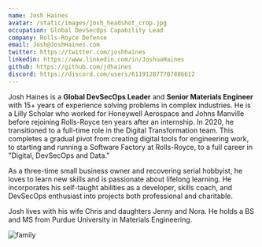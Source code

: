 ```yaml
---
name: Josh Haines
avatar: /static/images/josh_headshot_crop.jpg
occupation: Global DevSecOps Capability Lead
company: Rolls-Royce Defense
email: Josh@JoshHaines.com
twitter: https://twitter.com/joshhaines
linkedin: https://www.linkedin.com/in/JoshuaHaines
github: https://github.com/jdhaines
discord: https://discord.com/users/611912877707886612
---
```


Josh Haines is a **Global DevSecOps Leader** and **Senior Materials Engineer** with 15+ years of experience solving problems in complex industries. He is a Lilly Scholar who worked for Honeywell Aerospace and Johns Manville before rejoining Rolls-Royce ten years after an internship. In 2020, he transitioned to a full-time role in the Digital Transformation team. This completes a gradual pivot from creating digital tools for engineering work, to starting and running a Software Factory at Rolls-Royce, to a full career in "Digital, DevSecOps and Data."

As a three-time small business owner and recovering serial hobbyist, he loves to learn new skills and is passionate about lifelong learning. He incorporates his self-taught abilities as a developer, skills coach, and DevSecOps enthusiast into projects both professional and charitable.

Josh lives with his wife Chris and daughters Jenny and Nora. He holds a BS and MS from Purdue University in Materials Engineering.

<img alt="family" src="/static/images/family2.jpg" class="mx-auto w-2/3" />
